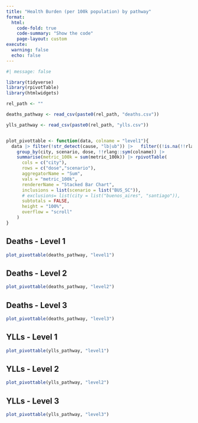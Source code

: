 ```yaml
---
title: "Health Burden (per 100k population) by pathway"
format:
  html:
    code-fold: true
    code-summary: "Show the code"
    page-layout: custom
execute:
  warning: false
  echo: false
---
```


```r
#| message: false

library(tidyverse)
library(rpivotTable)
library(htmlwidgets)

rel_path <- ""

deaths_pathway <- read_csv(paste0(rel_path, "deaths.csv"))

ylls_pathway <- read_csv(paste0(rel_path, "ylls.csv"))


plot_pivottable <- function(data, colname = "level1"){
  data |> filter(!str_detect(cause, "lb|ub")) |>   filter((!is.na(!!rlang::sym(colname)))) |>
    group_by(city, scenario, dose, !!rlang::sym(colname)) |>
    summarise(metric_100k = sum(metric_100k)) |> rpivotTable(
      cols = c("city"),
      rows = c("dose","scenario"),
      aggregatorName = "Sum",
      vals = "metric_100k",
      rendererName = "Stacked Bar Chart", 
      inclusions = list(scenario = list("BUS_SC")),
      # exclusions= list(city = list("buenos_aires", "santiago")),
      subtotals = FALSE,
      height = "100%", 
      overflow = "scroll"
    )
}

```

::: {.panel-tabset}

## Deaths - Level 1
```r
plot_pivottable(deaths_pathway, "level1")
```

## Deaths - Level 2
```r
plot_pivottable(deaths_pathway, "level2")
```

## Deaths - Level 3
```r
plot_pivottable(deaths_pathway, "level3")
```

## YLLs - Level 1
```r
plot_pivottable(ylls_pathway, "level1")
```

## YLLs - Level 2
```r
plot_pivottable(ylls_pathway, "level2")
```

## YLLs - Level 3
```r
plot_pivottable(ylls_pathway, "level3")
```

:::